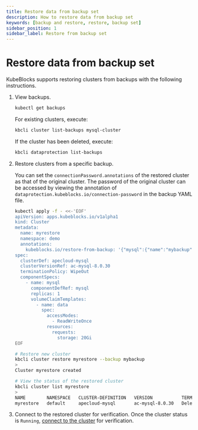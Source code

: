 ```yaml
---
title: Restore data from backup set
description: How to restore data from backup set
keywords: [backup and restore, restore, backup set]
sidebar_position: 1
sidebar_label: Restore from backup set
---
```



# Restore data from backup set

KubeBlocks supports restoring clusters from backups with the following instructions.

1. View backups.

     <Tabs>

     <TabItem value="kubectl" label="kubectl" default>

     ```bash
     kubectl get backups
     ```

     </TabItem>

     <TabItem value="kbcli" label="kbcli">

     For existing clusters, execute:

     ```bash
     kbcli cluster list-backups mysql-cluster
     ```

     If the cluster has been deleted, execute:

     ```bash
     kbcli dataprotection list-backups
     ```

     </TabItem>

     </Tabs>

2. Restore clusters from a specific backup.

     <Tabs>

     <TabItem value="kubectl" label="kubectl" default>

     You can set the `connectionPassword.annotations` of the restored cluster as that of the original cluster. The password of the original cluster can be accessed by viewing the annotation of `dataprotection.kubeblocks.io/connection-password` in the backup YAML file.

     ```bash
     kubectl apply -f - <<-'EOF'
     apiVersion: apps.kubeblocks.io/v1alpha1
     kind: Cluster
     metadata:
       name: myrestore
       namespace: demo
       annotations:
         kubeblocks.io/restore-from-backup: '{"mysql":{"name":"mybackup","namespace":"default","connectionPassword": "Bw1cR15mzfldc9hzGuK4m1BZQOzha6aBb1i9nlvoBdoE9to4"}}'
     spec:
       clusterDef: apecloud-mysql
       clusterVersionRef: ac-mysql-8.0.30
       terminationPolicy: WipeOut
       componentSpecs:
         - name: mysql
           componentDefRef: mysql
           replicas: 1
           volumeClaimTemplates:
             - name: data
               spec:
                 accessModes:
                   - ReadWriteOnce
                 resources:
                   requests:
                     storage: 20Gi
     EOF
     ```

     </TabItem>

     <TabItem value="kbcli" label="kbcli">

     ```bash
     # Restore new cluster
     kbcli cluster restore myrestore --backup mybackup
     >
     Cluster myrestore created

     # View the status of the restored cluster
     kbcli cluster list myrestore
     >
     NAME        NAMESPACE   CLUSTER-DEFINITION   VERSION           TERMINATION-POLICY   STATUS    CREATED-TIME
     myrestore   default     apecloud-mysql       ac-mysql-8.0.30   Delete               Running   Oct 30,2023 16:26 UTC+0800
     ```

     </TabItem>

     </Tabs>

3. Connect to the restored cluster for verification.  Once the cluster status is `Running`, [connect to the cluster](./../../../kubeblocks-for-apecloud-mysql/cluster-management/create-and-connect-an-apecloud-mysql-cluster.md#connect-to-a-cluster) for verification.
